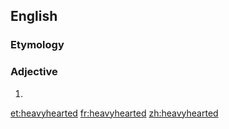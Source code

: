 {{also|heavy-hearted}}
==English==

===Etymology===
{{compound|heavy|hearted|lang=en}}

===Adjective===
{{head|en|adjective}}

# {{alt form|heavy-hearted|lang=en}}

[[et:heavyhearted]]
[[fr:heavyhearted]]
[[zh:heavyhearted]]